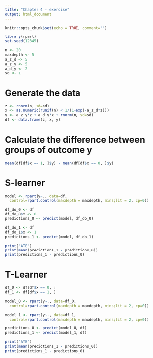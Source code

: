 ```yaml
---
title: "Chapter 4 - exercise"
output: html_document
---
```


```r
knitr::opts_chunk$set(echo = TRUE, comment="")
```

```r
library(rpart)
set.seed(12345)

n <- 20
maxdepth <- 5
a_z_d <- 5
a_z_y <- 5
a_d_y <- 2
sd <- 1
```


# Generate the data
```r
z <- rnorm(n, sd=sd)
x <- as.numeric(runif(n) < 1/(1+exp(-a_z_d*z)))
y <- a_z_y*z + a_d_y*x + rnorm(n, sd=sd)
df <- data.frame(z, x, y)
```


# Calculate the difference between groups of outcome y
```r
mean(df[df$x == 1, ]$y) - mean(df[df$x == 0, ]$y)
```


# S-learner
```r
model <- rpart(y~., data=df,
  control=rpart.control(maxdepth = maxdepth, minsplit = 2, cp=0))

df_do_0 <- df
df_do_0$x <- 0
predictions_0 <- predict(model, df_do_0)

df_do_1 <- df
df_do_1$x <- 1
predictions_1 <- predict(model, df_do_1)

print("ATE")
print(mean(predictions_1 - predictions_0))
print(predictions_1 - predictions_0)
```


# T-Learner
```r
df_0 <- df[df$x == 0, ]
df_1 <- df[df$x == 1, ]

model_0 <- rpart(y~., data=df_0,
  control=rpart.control(maxdepth = maxdepth, minsplit = 2, cp=0))

model_1 <- rpart(y~., data=df_1,
  control=rpart.control(maxdepth = maxdepth, minsplit = 2, cp=0))

predictions_0 <- predict(model_0, df)
predictions_1 <- predict(model_1, df)

print("ATE")
print(mean(predictions_1 - predictions_0))
print(predictions_1 - predictions_0)
```

